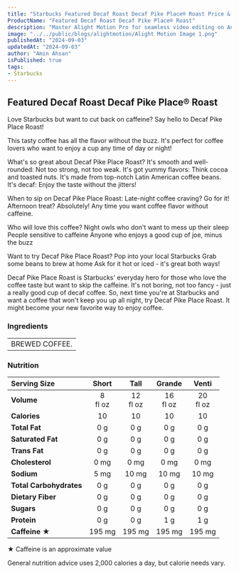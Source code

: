 ```yaml
---
title: "Starbucks Featured Decaf Roast Decaf Pike Place® Roast Price & Calories"
ProductName: "Featured Decaf Roast Decaf Pike Place® Roast" 
description: "Master Alight Motion Pro for seamless video editing on Android, iOS, and Tablets with our ultimate guide, unlocking advanced features and elevating your skills in 2024!"
image: "../../public/blogs/alightmotion/Alight Motion Image 1.png"
publishedAt: "2024-09-03"
updatedAt: "2024-09-03"
author: "Amin Ahsan"
isPublished: true
tags:
- Starbucks
---
```


 
## Featured Decaf Roast Decaf Pike Place® Roast 
Love Starbucks but want to cut back on caffeine? Say hello to Decaf Pike Place Roast!

This tasty coffee has all the flavor without the buzz. It's perfect for coffee lovers who want to enjoy a cup any time of day or night!

What's so great about Decaf Pike Place Roast?
It's smooth and well-rounded: Not too strong, not too weak.
It's got yummy flavors: Think cocoa and toasted nuts.
It's made from top-notch Latin American coffee beans.
It's decaf: Enjoy the taste without the jitters!

When to sip on Decaf Pike Place Roast:
Late-night coffee craving? Go for it!
Afternoon treat? Absolutely!
Any time you want coffee flavor without caffeine.

Who will love this coffee?
Night owls who don't want to mess up their sleep
People sensitive to caffeine
Anyone who enjoys a good cup of joe, minus the buzz

Want to try Decaf Pike Place Roast?
Pop into your local Starbucks
Grab some beans to brew at home
Ask for it hot or iced - it's great both ways!

Decaf Pike Place Roast is Starbucks' everyday hero for those who love the coffee taste but want to skip the caffeine. It's not boring, not too fancy - just a really good cup of decaf coffee.
So, next time you're at Starbucks and want a coffee that won't keep you up all night, try Decaf Pike Place Roast. It might become your new favorite way to enjoy coffee. 


<style jsx>{`
  .table-container {
    overflow-x: auto;
    position: relative;
  }
  .table-container table {
    border-collapse: collapse;
    width: 30%;
  }
  .table-container th,
  .table-container td {
    border: 1px solid #ddd;
    padding: 2px;
    min-width: 30px;
    font-size: 11px;
  }
  .table-container th:first-child,
  .table-container td:first-child {
    position: sticky;
    left: 0;
    background-color: white;
    z-index: 1;
  }
  @media (max-width: 768px) {
    .table-container th:not(:first-child),
    .table-container td:not(:first-child) {
      min-width: 50px;
    }
  }
`}</style>


### Ingredients

|                     |
|:--------------------|
| BREWED COFFEE.      |

### Nutrition

|  Serving Size	            | Short          | Tall        | Grande   | Venti    |
|:--------------------------|:--------------:|:-----------:|:--------:|:--------:|
| **Volume**                | 8 <br/> fl oz  | 12 <br/> fl oz |  16 <br/> fl oz | 20 <br/> fl oz |
| **Calories**              | 10              | 10          | 10       | 10      |
| **Total Fat**             | 0 g             | 0 g         | 0 g      | 0 g     |
| **Saturated Fat**         | 0 g             | 0 g         | 0 g      | 0 g     |
| **Trans Fat**             | 0 g             | 0 g         | 0 g      | 0 g     |
| **Cholesterol**           | 0 mg            | 0 mg        | 0 mg    | 0 mg   |
| **Sodium**                | 5 mg            | 10 mg       | 10 mg   | 10 mg  | 
| **Total Carbohydrates**   | 0 g             | 0 g         | 0 g      | 0 g    |
| **Dietary Fiber**         | 0 g             | 0 g         | 0 g      | 0 g     |
| **Sugars**                | 0 g             | 0 g         | 0 g      | 0 g    |
| **Protein**               | 0 g             | 0 g         | 1 g      | 1 g    |
| **Caffeine ★**           | 195 mg          | 195 mg       | 195 mg   | 195 mg  |

★ Caffeine is an approximate value

General nutrition advice uses 2,000 calories a day, but calorie needs vary.